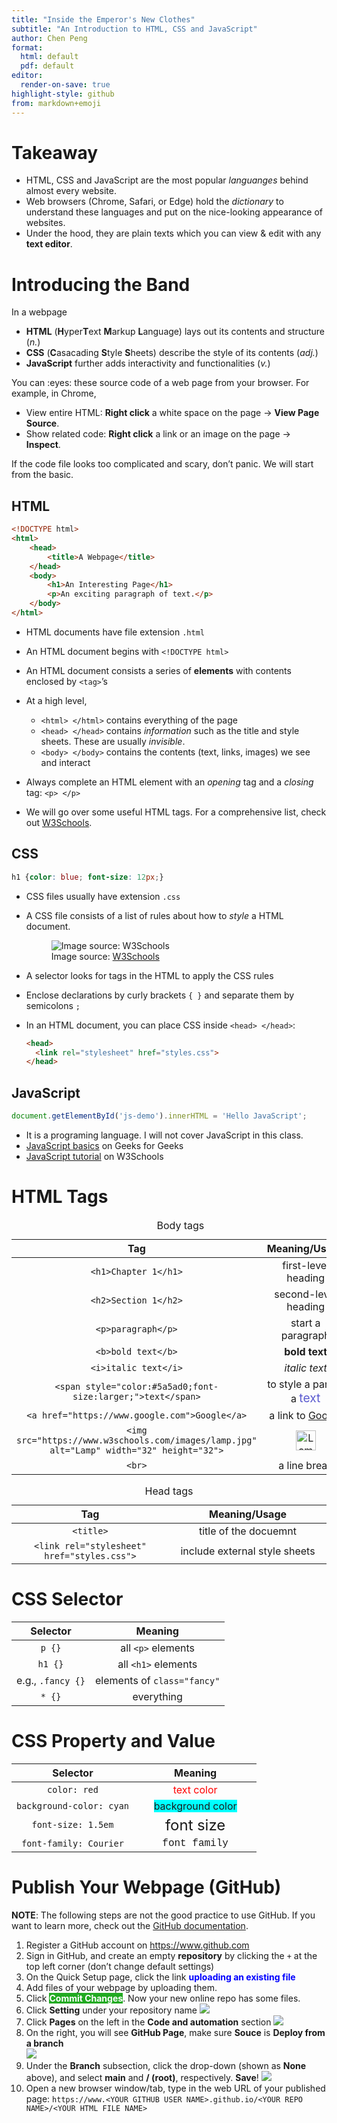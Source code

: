 ```yaml
---
title: "Inside the Emperor's New Clothes"
subtitle: "An Introduction to HTML, CSS and JavaScript"
author: Chen Peng
format: 
  html: default
  pdf: default
editor:
  render-on-save: true
highlight-style: github
from: markdown+emoji
---
```


# Takeaway

* HTML, CSS and JavaScript are the most popular _languanges_ behind almost every website.
* Web browsers (Chrome, Safari, or Edge) hold the _dictionary_ to understand these languages and put on the nice-looking appearance of websites.
* Under the hood, they are plain texts which you can view & edit with any <b>text editor</b>. 

# Introducing the Band

In a webpage

* **HTML** (**H**yper**T**ext **M**arkup **L**anguage) lays out its contents and structure (_n._)
* **CSS** (**C**asacading **S**tyle **S**heets) describe the style of its contents (_adj._)
* **JavaScript** further adds interactivity and functionalities (_v._)

You can :eyes: these source code of a web page from your browser.
For example, in Chrome, 

* View entire HTML: **Right click** a white space on the page -> **View Page Source**. 
* Show related code: **Right click** a link or an image on the page -> **Inspect**. 

If the code file looks too complicated and scary, don't panic.
We will start from the basic.

## HTML

```html
<!DOCTYPE html>
<html>
    <head>
        <title>A Webpage</title>
    </head>
    <body>
        <h1>An Interesting Page</h1>
        <p>An exciting paragraph of text.</p>
    </body>
</html>
```

* HTML documents have file extension `.html`

* An HTML document begins with `<!DOCTYPE html>`

* An HTML document consists a series of **elements** with contents enclosed by `<tag>`'s

* At a high level, 
  * `<html> </html>` contains everything of the page
  * `<head> </head>` contains _information_ such as the title and style sheets. These are usually _invisible_.
  * `<body> </body>` contains the contents (text, links, images) we see and interact
* Always complete an HTML element with an _opening_ tag and a _closing_ tag: `<p> </p>`

* We will go over some useful HTML tags. For a comprehensive list, check out [W3Schools](https://www.w3schools.com/TAGS/ref_byfunc.asp).
 
## CSS

```css
h1 {color: blue; font-size: 12px;}
```

* CSS files usually have extension `.css`
* A CSS file consists of a list of rules about how to _style_ a HTML document.  

  ![Image source: [W3Schools](https://www.w3schools.com/css/css_syntax.asp)](https://www.w3schools.com/css/img_selector.gif){#fig-css-rule fig-align="center"}
  
* A selector looks for tags in the HTML to apply the CSS rules
* Enclose declarations by curly brackets `{ }` and separate them by semicolons `;`
* In an HTML document, you can place CSS inside `<head> </head>`:
  
  ```html
  <head>
    <link rel="stylesheet" href="styles.css">
  </head>
  ```

## JavaScript

```js
document.getElementById('js-demo').innerHTML = 'Hello JavaScript';
```

* It is a programing language. I will not cover JavaScript in this class.
* [JavaScript basics](https://www.geeksforgeeks.org/javascript-cheat-sheet-a-basic-guide-to-javascript/) on Geeks for Geeks
* [JavaScript tutorial](https://www.w3schools.com/js/default.asp) on W3Schools

# HTML Tags

| Tag        |    Meaning/Usage |
|:----------:|:----------:|
| `<h1>Chapter 1</h1>` | first-level heading |
| `<h2>Section 1</h2>` | second-level heading |
| `<p>paragraph</p>` | start a paragraph |
| `<b>bold text</b>` | <b>bold text</b> |
| `<i>italic text</i>` | <i>italic text</i> |
| `<span style="color:#5a5ad0;font-size:larger;">text</span>` | to style a part of a <span style="color:#5a5ad0;font-size:larger;">text</span>|
| `<a href="https://www.google.com">Google</a>` | a link to <a href = "https://www.google.com">Google</a> |
| `<img src="https://www.w3schools.com/images/lamp.jpg" alt="Lamp" width="32" height="32">` | <img src="https://www.w3schools.com/images/lamp.jpg" alt="Lamp" width="32" height="32"> | 
| `<br>` | a line break | 

: Body tags 

| Tag        |    Meaning/Usage |
|:----------:|:----------:|
| `<title>` | title of the docuemnt| 
| `<link rel="stylesheet" href="styles.css">` | include external style sheets| 

: Head tags 

# CSS Selector

| Selector        |    Meaning |
|:----------:|:----------:|
| `p {}` | all `<p>` elements | 
| `h1 {}` | all `<h1>` elements | 
| e.g., `.fancy {}` | elements of `class="fancy"`| 
| `* {}` | everything| 

# CSS Property and Value

| Selector        |    Meaning |
|:----------:|:----------:|
| `color: red` |  <span style="color: red">text color</span> | 
| `background-color: cyan` |  <span style="background-color: cyan">background color</span> | 
| `font-size: 1.5em` |  <span style="font-size: 1.5em">font size</span> | 
| `font-family: Courier` |  <span style="font-family: Courier">font family</span> | 

# Publish Your Webpage (GitHub)

**NOTE**: The following steps are not the good practice to use GitHub. If you want to learn more, check out the [GitHub documentation](https://docs.github.com/en/get-started/quickstart/hello-world).

1. Register a GitHub account on <https://www.github.com>
2. Sign in GitHub, and create an empty **repository** by clicking the `+` at the top left corner (don't change default settings)
3. On the Quick Setup page, click the link [**uploading an existing file**]{style="color:blue"}
4. Add files of your webpage by uploading them.
5. Click [**Commit Changes**]{style="background-color:#22aa22;color:white"}. Now your new online repo has some files.
6. Click **Setting** under your repository name
   ![](./images/repo-settings.png)
7. Click **Pages** on the left in the **Code and automation** section
   ![](./images/repo-settings-pages.png)
8. On the right, you will see **GitHub Page**, make sure **Souce** is **Deploy from a branch**   
   ![](./images/gh-page.png)
9. Under the **Branch** subsection, click the drop-down (shown as **None** above), and select **main** and **/ (root)**, respectively. **Save**!
   ![](./images/gh-page-main-branch.png)
10. Open a new browser window/tab, type in the web URL of your published page:
   `https://www.<YOUR GITHUB USER NAME>.github.io/<YOUR REPO NAME>/<YOUR HTML FILE NAME>`